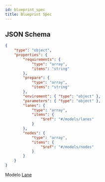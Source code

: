 ```yaml
---
id: blueprint_spec
title: Blueprint Spec
---
```



## JSON Schema
``` json
{
    "type": "object",
    "properties": { 
        "requirements": { 
            "type": "array",
            "items": "string"
        },
        "prepare": {
            "type": "array",
            "items": "string"
        },
        "enviroment": { "type": "object" },
        "parameters": { "type": "object" },
        "lanes": {
            "type": "array",
            "items": {
                "$ref": "#/models/lanes"
            }
        },
        "nodes": {
            "type": "array",
            "items": {
                "$ref": "#/models/nodes"
            }
        }
    }
}
```

Modelo [Lane](./lanes)